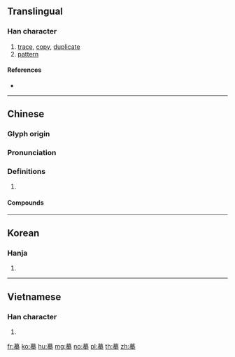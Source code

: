 {{character info/new}}
==Translingual==

===Han character===
{{Han char|rn=64|rad=手|as=11|sn=15|four=44502|canj=TAKQ|ids=⿱莫手}}

# [[trace]], [[copy]], [[duplicate]]
# [[pattern]]

====References====
* {{Han ref|kx=0452.060|dkj=12645|dj=0802.100|hdz=31927.040|uh=6479|ud=25721|bh=BCB1|bd=48305}}

----

==Chinese==
{{zh-forms}}

===Glyph origin===
{{Han etym}}

===Pronunciation===
{{zh-pron
|m=mó
|c=mou4
|mc=
|oc=y
|cat=
}}

===Definitions===
{{zh-hanzi}}

# {{rfdef|zh}}

====Compounds====
{{zh-der|勾摹|指摹|摹肖|摹聲詞|摹帖|摹想|摹擬|摹印|摹寫|摹本|描摹|摹刻|摹繪|摹傚|映摹|摹書|揣摹|摹狀|摹仿|臨摹本|臨摹}}

----

==Korean==

===Hanja===
{{ko-hanja|hangeul=[[모]]|eumhun=|rv=mo|mr=mo|y=mo}}

# {{defn|lang=ko|sort=手11}}

----

==Vietnamese==

===Han character===
{{vi-readings|rs=手11|hanviet=mò}}

# {{defn|lang=vi|sort=手11}}

[[fr:摹]]
[[ko:摹]]
[[hu:摹]]
[[mg:摹]]
[[no:摹]]
[[pl:摹]]
[[th:摹]]
[[zh:摹]]
